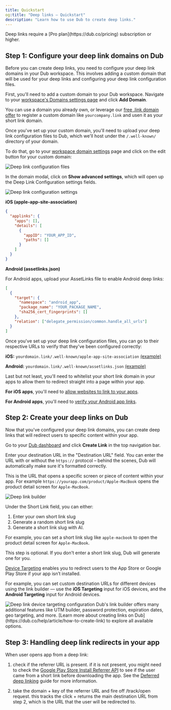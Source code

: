 ```yaml
---
title: Quickstart
og:title: "Deep links – Quickstart"
description: "Learn how to use Dub to create deep links."
---
```


<Note>
  Deep links require a [Pro plan](https://dub.co/pricing) subscription or
  higher.
</Note>

## Step 1: Configure your deep link domains on Dub

Before you can create deep links, you need to configure your deep link domains in your Dub workspace. This involves adding a custom domain that will be used for your deep links and configuring your deep link configuration files.

<Steps>

<Step title="Add a custom domain">

First, you'll need to add a custom domain to your Dub workspace. Navigate to your [workspace's Domains settings page](https://app.dub.co/settings/domains) and click **Add Domain**.

You can use a domain you already own, or leverage our [free .link domain offer](https://dub.co/help/article/free-dot-link-domain) to register a custom domain like `yourcompany.link` and usen it as your short link domain.

</Step>

<Step title="Set up your deep link configuration files">

Once you've set up your custom domain, you'll need to upload your deep link configuration files to Dub, which we'll host under the `/.well-known/` directory of your domain.

To do that, go to your [workspace domain settings](https://app.dub.co/settings/domains) page and click on the edit button for your custom domain:

<Frame>
  <img
    src="https://assets.dub.co/cms/update-domain-button.png"
    alt="Deep link configuration files"
  />
</Frame>

In the domain modal, click on **Show advanced settings**, which will open up the Deep Link Configuration settings fields.

<Frame>
  <img
    src="https://assets.dub.co/cms/domain-modal-advanced-settings.png"
    alt="Deep link configuration settings"
  />
</Frame>

**iOS (apple-app-site-association)**

```json
{
  "applinks": {
    "apps": [],
    "details": [
      {
        "appID": "YOUR_APP_ID",
        "paths": []
      }
    ]
  }
}
```

**Android (assetlinks.json)**

For Android apps, upload your AssetLinks file to enable Android deep links:

```json
[
  {
    "target": {
      "namespace": "android_app",
      "package_name": "YOUR_PACKAGE_NAME",
      "sha256_cert_fingerprints": []
    },
    "relation": ["delegate_permission/common.handle_all_urls"]
  }
]
```

</Step>

<Step title="Verify that your configuration files are set up correctly">

Once you've set up your deep link configuration files, you can go to their respective URLs to verify that they've been configured correctly:

**iOS:** `yourdomain.link/.well-known/apple-app-site-association` [(example)](https://getacme.link/.well-known/apple-app-site-association)

**Android:** `yourdomain.link/.well-known/assetlinks.json` [(example)](https://getacme.link/.well-known/assetlinks.json)

</Step>

<Step title="Whitelist your deep link domain in your app">
Last but not least, you'll need to whitelist your short link domain in your apps to allow them to redirect straight into a page within your app.

**For iOS apps**, you'll need to [allow websites to link to your apps](https://developer.apple.com/documentation/xcode/allowing-apps-and-websites-to-link-to-your-content/).

**For Android apps**, you'll need to [verify your Android app links](https://developer.android.com/training/app-links/verify-android-applinks).

</Step>

</Steps>

## Step 2: Create your deep links on Dub

Now that you've configured your deep link domains, you can create deep links that will redirect users to specific content within your app.

<Steps>

<Step title="Enter your destination URL">

Go to your [Dub dashboard](https://app.dub.co) and click **Create Link** in the top navigation bar.

Enter your destination URL in the "Destination URL" field. You can enter the URL with or without the `https://` protocol – behind the scenes, Dub will automatically make sure it's formatted correctly.

This is the URL that opens a specific screen or piece of content within your app. For example `https://yourapp.com/product/Apple-MacBook` opens the product detail screen for `Apple-MacBook`.

<Frame>
  <img
    src="https://assets.dub.co/help/dub-link-builder.jpg"
    alt="Deep link builder"
  />
</Frame>

</Step>

<Step title="Set a short link slug">

Under the Short Link field, you can either:

1. Enter your own short link slug
2. Generate a random short link slug
3. Generate a short link slug with AI.

For example, you can set a short link slug like `apple-macbook` to open the product detail screen for `Apple-MacBook`.

<Note>
  This step is optional. If you don't enter a short link slug, Dub will generate
  one for you.
</Note>

</Step>

<Step title="Add device targeting">

[Device Targeting](https://dub.co/help/article/device-targeting) enables you to redirect users to the App Store or Google Play Store if your app isn’t installed.

For example, you can set custom destination URLs for different devices using the link builder — use the **iOS Targeting** input for iOS devices, and the **Android Targeting** input for Android devices.

<Frame>
  <img
    src="https://assets.dub.co/help/device-targeting.png"
    alt="Deep link device targeting configuration"
  />
</Frame>

</Step>

</Steps>

<Note>
  Dub's link builder offers many additional features like UTM builder, password
  protection, expiration dates, geo targeting, and more. [Learn more about
  creating links on Dub](https://dub.co/help/article/how-to-create-link) to
  explore all available options.
</Note>

## Step 3: Handling deep link redirects in your app

When user opens app from a deep link:

1. check if the referrer URL is present. if it is not present, you might need to check the [Google Play Store Install Referrer API](https://developer.android.com/google/play/installreferrer) to see if the user came from a short link before downloading the app. See the [Deferred deep linking](/concepts/links/deep-links/deferred-deep-linking) guide for more information.

2. take the domain + key of the referrer URL and fire off /track/open request. this tracks the click + returns the main destination URL from step 2, which is the URL that the user will be redirected to.
